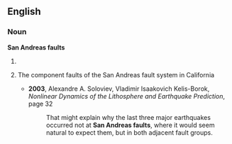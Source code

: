 ==English==
===Noun===
'''San Andreas faults'''
# {{plural of|San Andreas fault}}
# {{geology}} The component faults of the San Andreas fault system in California
#*'''2003''', Alexandre A. Soloviev, Vladimir Isaakovich Kelis-Borok, ''Nonlinear Dynamics of the Lithosphere and Earthquake Prediction'', page 32
#*: That might explain why the last three major earthquakes occurred not at '''San Andreas faults''', where it would seem natural to expect them, but in both adjacent fault groups.